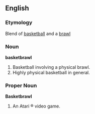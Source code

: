 ==English==

===Etymology===
Blend of [[basketball]] and a [[brawl]]

===Noun===
'''basketbrawl'''

# Basketball involving a physical brawl.
# Highly physical basketball in general.

===Proper Noun===
'''Basketbrawl'''

# An Atari &reg; video game.